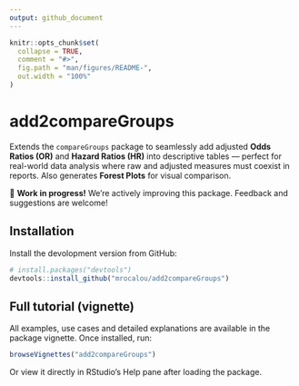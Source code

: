 ```yaml
---
output: github_document
---
```



```r
knitr::opts_chunk$set(
  collapse = TRUE,
  comment = "#>",
  fig.path = "man/figures/README-",
  out.width = "100%"
)
```

# add2compareGroups

Extends the `compareGroups` package to seamlessly add adjusted **Odds Ratios (OR)** and **Hazard Ratios (HR)** into descriptive tables — perfect for real-world data analysis where raw and adjusted measures must coexist in reports. Also generates **Forest Plots** for visual comparison.

🌱 **Work in progress!** We’re actively improving this package. Feedback and suggestions are welcome! 

## Installation

Install  the devolopment version from GitHub:

```r
# install.packages("devtools")
devtools::install_github("mrocalou/add2compareGroups")
```


## Full tutorial (vignette)

All examples, use cases and detailed explanations are available in the package vignette. Once installed, run:

```r
browseVignettes("add2compareGroups")
```

Or view it directly in RStudio’s Help pane after loading the package.
